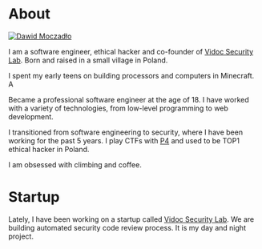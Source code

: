 
# About

<a href="https://twitter.com/kannthu1" target="_blank">
  <Image
    src="/images/dawid.png"
    alt="Dawid Moczadło"
    className="rounded-full bg-gray-100 block mt-2 mb-5 mx-auto sm:float-right sm:ml-5 sm:mb-5 grayscale hover:grayscale-0"
    unoptimized
    width={160}
    height={160}
    priority
  />
</a>

I am a software engineer, ethical hacker and co-founder of [Vidoc Security Lab](https://www.vidocsecurity.com). Born and raised in a small village in Poland.

I spent my early teens on building processors and computers in Minecraft. A

Became a professional software engineer at the age of 18. I have worked with a variety of technologies, from low-level programming to web development.

I transitioned from software engineering to security, where I have been working for the past 5 years. I play CTFs with [P4](https://ctftime.org/team/5152/) and used to be TOP1 ethical hacker in Poland.

I am obsessed with climbing and coffee.

# Startup

Lately, I have been working on a startup called [Vidoc Security Lab](https://www.vidocsecurity.com). We are building automated security code review process. It is my day and night project.
